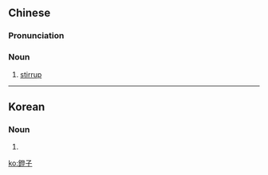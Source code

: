 {{also|镫子}}
==Chinese==
{{zh-forms|s=镫子}}

===Pronunciation===
{{zh-pron
|m=dèngzi
|c=dang3 zi2
|cat=n
}}

===Noun===
{{zh-noun}}

# [[stirrup]]

----

==Korean==
{{ko-hanjatab}}

===Noun===
{{ko-noun|hj|hangeul=등자}}

# {{hanja form of|등자|[[stirrup]]}}

[[ko:鐙子]]